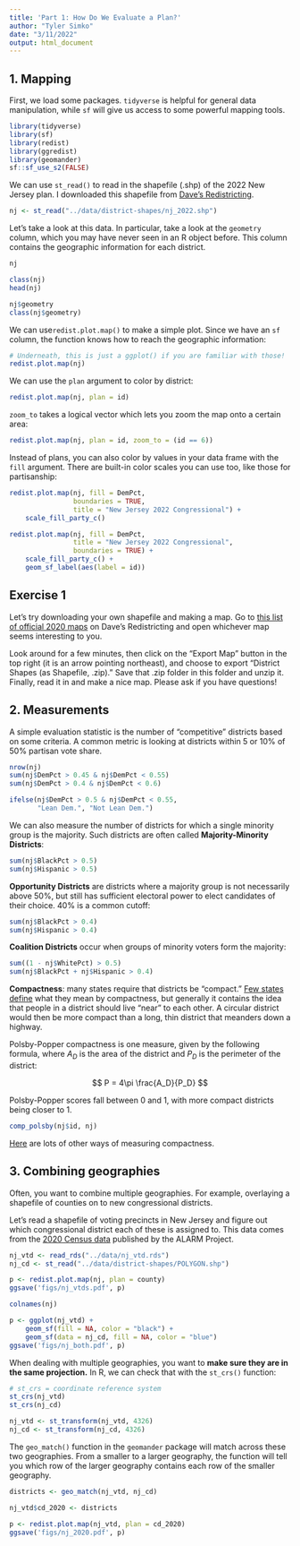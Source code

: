 ```yaml
---
title: 'Part 1: How Do We Evaluate a Plan?'
author: "Tyler Simko"
date: "3/11/2022"
output: html_document
---
```


## 1. Mapping

First, we load some packages. `tidyverse` is helpful for general data manipulation, while `sf` will give us access to some powerful mapping tools.

```r
library(tidyverse)
library(sf)
library(redist)
library(ggredist)
library(geomander)
sf::sf_use_s2(FALSE) 
```

We can use `st_read()` to read in the shapefile (.shp) of the 2022 New Jersey plan. I downloaded this shapefile from [Dave's Redistricting](https://davesredistricting.org/maps#viewmap::6ff0b024-2e5d-4e9b-ba0e-56f6de17ea80).

```r
nj <- st_read("../data/district-shapes/nj_2022.shp")
```

Let's take a look at this data. In particular, take a look at the `geometry` column, which you may have never seen in an R object before. This column contains the geographic information for each district.

```r
nj

class(nj)
head(nj)

nj$geometry
class(nj$geometry)
```

We can use`redist.plot.map()` to make a simple plot. Since we have an `sf` column, the function knows how to reach the geographic information:

```r
# Underneath, this is just a ggplot() if you are familiar with those!
redist.plot.map(nj)
```

We can use the `plan` argument to color by district:

```r
redist.plot.map(nj, plan = id)
```

`zoom_to` takes a logical vector which lets you zoom the map onto a certain area:

```r
redist.plot.map(nj, plan = id, zoom_to = (id == 6))
```

Instead of plans, you can also color by values in your data frame with the `fill` argument. There are built-in color scales you can use too, like those for partisanship:

```r
redist.plot.map(nj, fill = DemPct, 
                boundaries = TRUE,
                title = "New Jersey 2022 Congressional") + 
    scale_fill_party_c()
```

```r
redist.plot.map(nj, fill = DemPct,
                title = "New Jersey 2022 Congressional", 
                boundaries = TRUE) + 
    scale_fill_party_c() + 
    geom_sf_label(aes(label = id))
```

## Exercise 1

Let's try downloading your own shapefile and making a map. Go to [this list of official 2020 maps](https://davesredistricting.org/maps#list::Official-Maps) on Dave's Redistricting and open whichever map seems interesting to you.

Look around for a few minutes, then click on the "Export Map" button in the top right (it is an arrow pointing northeast), and choose to export "District Shapes (as Shapefile, .zip)." Save that .zip folder in this folder and unzip it. Finally, read it in and make a nice map. Please ask if you have questions!

## 2. Measurements

A simple evaluation statistic is the number of "competitive" districts based on some criteria. A common metric is looking at districts within 5 or 10% of 50% partisan vote share.

```r
nrow(nj)
sum(nj$DemPct > 0.45 & nj$DemPct < 0.55)
sum(nj$DemPct > 0.4 & nj$DemPct < 0.6)

ifelse(nj$DemPct > 0.5 & nj$DemPct < 0.55, 
       "Lean Dem.", "Not Lean Dem.")
```

We can also measure the number of districts for which a single minority group is the majority. Such districts are often called **Majority-Minority Districts**:

```r
sum(nj$BlackPct > 0.5)
sum(nj$Hispanic > 0.5)
```

**Opportunity Districts** are districts where a majority group is not necessarily above 50%, but still has sufficient electoral power to elect candidates of their choice. 40% is a common cutoff:

```r
sum(nj$BlackPct > 0.4)
sum(nj$Hispanic > 0.4)
```

**Coalition Districts** occur when groups of minority voters form the majority:

```r
sum((1 - nj$WhitePct) > 0.5)
sum(nj$BlackPct + nj$Hispanic > 0.4)
```

**Compactness**: many states require that districts be "compact." [Few states define](https://redistricting.lls.edu/redistricting-101/where-are-the-lines-drawn/#compactness) what they mean by compactness, but generally it contains the idea that people in a district should live "near" to each other. A circular district would then be more compact than a long, thin district that meanders down a highway.

Polsby-Popper compactness is one measure, given by the following formula, where $A_D$ is the area of the district and $P_D$ is the perimeter of the district:

$$
P = 4\pi \frac{A_D}{P_D}
$$

Polsby-Popper scores fall between 0 and 1, with more compact districts being closer to 1.

```r
comp_polsby(nj$id, nj)
```

[Here](https://fisherzachary.github.io/public/r-output.html) are lots of other ways of measuring compactness.

## 3. Combining geographies

Often, you want to combine multiple geographies. For example, overlaying a shapefile of counties on to new congressional districts.

Let's read a shapefile of voting precincts in New Jersey and figure out which congressional district each of these is assigned to. This data comes from the [2020 Census data](https://github.com/alarm-redist/census-2020) published by the ALARM Project.

```r
nj_vtd <- read_rds("../data/nj_vtd.rds")
nj_cd <- st_read("../data/district-shapes/POLYGON.shp")

p <- redist.plot.map(nj, plan = county)
ggsave('figs/nj_vtds.pdf', p)

colnames(nj)

p <- ggplot(nj_vtd) + 
    geom_sf(fill = NA, color = "black") + 
    geom_sf(data = nj_cd, fill = NA, color = "blue")
ggsave('figs/nj_both.pdf', p)
```

When dealing with multiple geographies, you want to **make sure they are in the same projection.** In R, we can check that with the `st_crs()` function:

```r
# st_crs = coordinate reference system
st_crs(nj_vtd)
st_crs(nj_cd)

nj_vtd <- st_transform(nj_vtd, 4326)
nj_cd <- st_transform(nj_cd, 4326)
```

The `geo_match()` function in the `geomander` package will match across these two geographies. From a smaller to a larger geography, the function will tell you which row of the larger geography contains each row of the smaller geography.

```r
districts <- geo_match(nj_vtd, nj_cd)

nj_vtd$cd_2020 <- districts

p <- redist.plot.map(nj_vtd, plan = cd_2020)
ggsave('figs/nj_2020.pdf', p)
```
